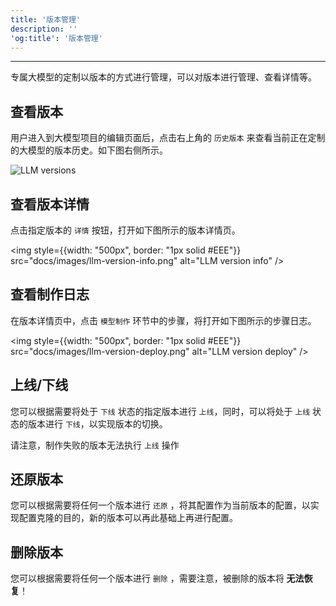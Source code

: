 ```yaml
---
title: '版本管理'
description: ''
'og:title': '版本管理'
---
```

---
专属大模型的定制以版本的方式进行管理，可以对版本进行管理、查看详情等。

## 查看版本

用户进入到大模型项目的编辑页面后，点击右上角的 `历史版本` 来查看当前正在定制的大模型的版本历史。如下图右侧所示。

<img
    src="docs/images/llm-version-list.png"
    alt="LLM versions"
/>

## 查看版本详情
点击指定版本的 `详情` 按钮，打开如下图所示的版本详情页。

<img
    style={{width: "500px", border: "1px solid #EEE"}}
    src="docs/images/llm-version-info.png"
    alt="LLM version info"
/>

## 查看制作日志
在版本详情页中，点击 `模型制作` 环节中的步骤，将打开如下图所示的步骤日志。

<img
    style={{width: "500px", border: "1px solid #EEE"}}
    src="docs/images/llm-version-deploy.png"
    alt="LLM version deploy"
/>

## 上线/下线
您可以根据需要将处于 `下线` 状态的指定版本进行 `上线`，同时，可以将处于 `上线` 状态的版本进行 `下线`，以实现版本的切换。

<Warning>请注意，制作失败的版本无法执行 `上线` 操作</Warning>

## 还原版本
您可以根据需要将任何一个版本进行 `还原` ，将其配置作为当前版本的配置，以实现配置克隆的目的，新的版本可以再此基础上再进行配置。

## 删除版本
您可以根据需要将任何一个版本进行 `删除` ，需要注意，被删除的版本将 **无法恢复**！